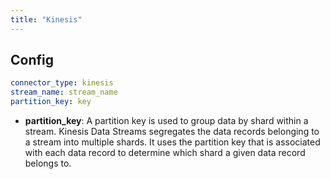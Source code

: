 ```yaml
---
title: "Kinesis"
---
```


## Config

```yaml
connector_type: kinesis
stream_name: stream_name
partition_key: key
```

- **partition_key**: A partition key is used to group data by shard within a stream. Kinesis Data Streams segregates the data records belonging to a stream into multiple shards. It uses the partition key that is associated with each data record to determine which shard a given data record belongs to.
